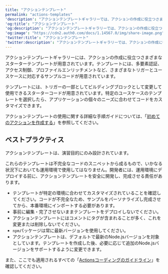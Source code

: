 ---
title: "アクションテンプレート"
permalink: "actions-templates"
'description': "アクションテンプレートギャラリーでは、アクションの作成に役立つさまざまなスターターテンプレートをお客様に提供します"
'og:title': "アクションテンプレート"
'og:description': "アクションテンプレートギャラリーでは、アクションの作成に役立つさまざまなスターターテンプレートをお客様に提供します"
'og:image': "https://cdn2.auth0.com/docs/1.14567.0/img/share-image.png"
'twitter:title': "アクションテンプレート"
'twitter:description': "アクションテンプレートギャラリーでは、アクションの作成に役立つさまざまなスターターテンプレートをお客様に提供します"
---

アクションテンプレートギャラリーには、アクションの作成に役立つさまざまなスターターテンプレートが用意されています。テンプレートには、多要素認証、アクセス制御、プロファイルエンリッチメントなど、さまざまなトリガーとユースケースに対応するサンプルコードが用意されています。

テンプレートには、トリガーの一部としてビルディングブロックとして変更して使用できるスターターコードが用意されています。特定のユースケースのテンプレートを選択したら、アプリケーションの個々のニーズに合わせてコードをカスタマイズできます。

アクションテンプレートの使用に関する詳細な手順ガイドについては、「[初めてのアクションを作成する](/docs/ja-jp/customize/actions/write-your-first-action)」を参照してください。

## ベストプラクティス

<Callout icon="file-lines" color="#0EA5E9" iconType="regular">

アクションテンプレートは、演習目的にのみ設計されています。

これらのテンプレートは不完全なコードのスニペットから成るもので、いかなる状況下においても運用環境で使用してはなりません。開発者には、運用環境にデプロイする前に、アクションテンプレートを安全に開発し、完成させる責任があります。

</Callout>

* テンプレートが特定の環境に合わせてカスタマイズされていることを確認してください。コードが不完全なため、サンプルをパーソナライズし完成させてから、本番環境にインポートする必要があります。
* 事前に編集・完了させないままテンプレートをデプロイしないでください。
* アクションテンプレートにはコメントにタグが含まれることが多く、これを変更または削除しないでください。
* `npm`パッケージは常に最新バージョンを使用してください。
* アクションテンプレートは、デフォルトで最新のNode.jsバージョンを対象としています。テンプレートを作成した後、必要に応じて追加のNode.jsバージョンをサポートするように変更できます。

また、ここでも適用されるすべての「[Actionsコーディングのガイドライン](/docs/ja-jp/customize/actions/action-coding-guidelines)」を確認してください。